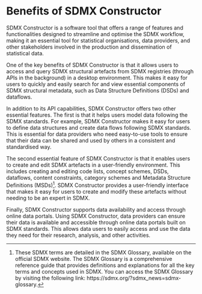 # Benefits of SDMX Constructor {#benefits-of}

SDMX Constructor is a software tool that offers a range of features and functionalities designed to streamline and optimise the SDMX workflow, making it an essential tool for statistical organisations, data providers, and other stakeholders involved in the production and dissemination of statistical data.

One of the key benefits of SDMX Constructor is that it allows users to access and query SDMX structural artefacts from SDMX registries (through APIs in the background) in a desktop environment. This makes it easy for users to quickly and easily search for and view essential components of SDMX structural metadata, such as Data Structure Definitions (DSDs) and dataflows.

In addition to its API capabilities, SDMX Constructor offers two other essential features. The first is that it helps users model data following the SDMX standards. For example, SDMX Constructor makes it easy for users to define data structures and create data flows following SDMX standards. This is essential for data providers who need easy-to-use tools to ensure that their data can be shared and used by others in a consistent and standardised way.

The second essential feature of SDMX Constructor is that it enables users to create and edit SDMX artefacts in a user-friendly environment. This includes creating and editing code lists, concept schemes, DSDs, dataflows, content constraints, category schemes and Metadata Structure Definitions (MSDs)[^index-5]. SDMX Constructor provides a user-friendly interface that makes it easy for users to create and modify these artefacts without needing to be an expert in SDMX.

[^index-5]: These SDMX terms are detailed in the SDMX Glossary, available on the official SDMX website. The SDMX Glossary is a comprehensive reference guide that provides definitions and explanations for all the key terms and concepts used in SDMX. You can access the SDMX Glossary by visiting the following link: https://sdmx.org/?sdmx_news=sdmx-glossary.

Finally, SDMX Constructor supports data availability and access through online data portals. Using SDMX Constructor, data providers can ensure their data is available and accessible through online data portals built on SDMX standards. This allows data users to easily access and use the data they need for their research, analysis, and other activities.